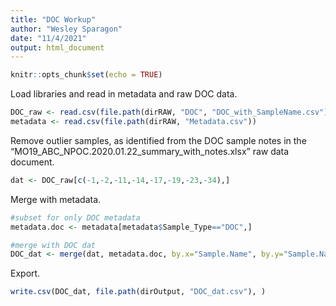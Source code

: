 ```yaml
---
title: "DOC Workup"
author: "Wesley Sparagon"
date: "11/4/2021"
output: html_document
---
```


```r
knitr::opts_chunk$set(echo = TRUE)
```

Load libraries and read in metadata and raw DOC data.

```r
DOC_raw <- read.csv(file.path(dirRAW, "DOC", "DOC_with_SampleName.csv"))
metadata <- read.csv(file.path(dirRAW, "Metadata.csv"))
```

Remove outlier samples, as identified from the DOC sample notes in the "MO19_ABC_NPOC.2020.01.22_summary_with_notes.xlsx" raw data document.

```r
dat <- DOC_raw[c(-1,-2,-11,-14,-17,-19,-23,-34),]
```

Merge with metadata.

```r
#subset for only DOC metadata
metadata.doc <- metadata[metadata$Sample_Type=="DOC",]

#merge with DOC dat
DOC_dat <- merge(dat, metadata.doc, by.x="Sample.Name", by.y="Sample.Name", all.x=T, all.y=F)
```

Export.

```r
write.csv(DOC_dat, file.path(dirOutput, "DOC_dat.csv"), )
```

